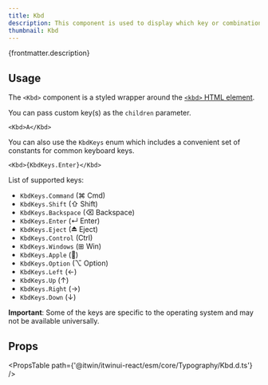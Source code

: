 ```yaml
---
title: Kbd
description: This component is used to display which key or combination of keys performs a given action.
thumbnail: Kbd
---
```


<p>{frontmatter.description}</p>

<LiveExample src='Kbd.main.tsx' truncate={false}>
  <AllExamples.KbdMainExample client:load />
</LiveExample>

## Usage

The `<Kbd>` component is a styled wrapper around the [`<kbd>` HTML element](https://developer.mozilla.org/en-US/docs/Web/HTML/Element/kbd).

You can pass custom key(s) as the `children` parameter.

```tsx
<Kbd>A</Kbd>
```

You can also use the `KbdKeys` enum which includes a convenient set of constants for common keyboard keys.

```tsx
<Kbd>{KbdKeys.Enter}</Kbd>
```

List of supported keys:

- `KbdKeys.Command` (⌘ Cmd)
- `KbdKeys.Shift` (⇧ Shift)
- `KbdKeys.Backspace` (⌫ Backspace)
- `KbdKeys.Enter` (↵ Enter)
- `KbdKeys.Eject` (⏏ Eject)
- `KbdKeys.Control` (Ctrl)
- `KbdKeys.Windows` (⊞ Win)
- `KbdKeys.Apple` ()
- `KbdKeys.Option` (⌥ Option)
- `KbdKeys.Left` (←)
- `KbdKeys.Up` (↑)
- `KbdKeys.Right` (→)
- `KbdKeys.Down` (↓)

**Important**: Some of the keys are specific to the operating system and may not be available universally.

## Props

<PropsTable path={'@itwin/itwinui-react/esm/core/Typography/Kbd.d.ts'} />
